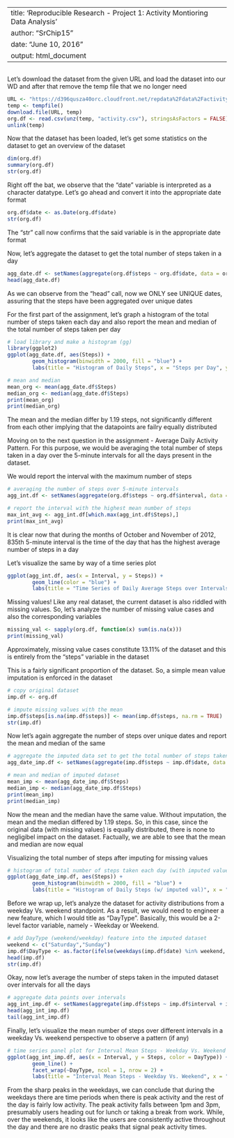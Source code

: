 

---
title: 'Reproducible Research - Project 1: Activity Montioring Data Analysis'
author: "SrChip15"
date: "June 10, 2016"
output: html_document
---


```r
```


Let's download the dataset from the given URL and load the dataset into our WD
and after that remove the temp file that we no longer need
```r
URL <- "https://d396qusza40orc.cloudfront.net/repdata%2Fdata%2Factivity.zip"
temp <- tempfile()
download.file(URL, temp)
org.df <- read.csv(unz(temp, "activity.csv"), stringsAsFactors = FALSE)
unlink(temp)
```


Now that the dataset has been loaded, let's get some statistics on the dataset
to get an overview of the dataset
```r
dim(org.df)
summary(org.df)
str(org.df)
```

Right off the bat, we observe that the "date" variable is interpreted as a
character datatype. Let's go ahead and convert it into the appropriate date format
```r
org.df$date <- as.Date(org.df$date)
str(org.df)
```
The "str" call now confirms that the said variable is in the appropriate date format


Now, let's aggregate the dataset to get the total number of steps taken in a day
```r
agg_date.df <- setNames(aggregate(org.df$steps ~ org.df$date, data = org.df, FUN = sum), c("Date","Steps"))
head(agg_date.df)
```
As we can observe from the "head" call, now we ONLY see UNIQUE dates, assuring 
that the steps have been aggregated over unique dates


For the first part of the assignment, let's graph a histogram of the total number
of steps taken each day and also report the mean and median of the total number
of steps taken per day
```r
# load library and make a histogram (gg)
library(ggplot2)
ggplot(agg_date.df, aes(Steps)) +
        geom_histogram(binwidth = 2000, fill = "blue") +
        labs(title = "Histogram of Daily Steps", x = "Steps per Day", y = "Frequency")

# mean and median
mean_org <- mean(agg_date.df$Steps)
median_org <- median(agg_date.df$Steps)
print(mean_org)
print(median_org)
```
The mean and the median differ by 1.19 steps, not significantly different from each other
implying that the datapoints are failry equally distributed


Moving on to the next question in the assignment - Average Daily Activity Pattern.
For this purpose, we would be averaging the total number of steps taken in a day
over the 5-minute intervals for all the days present in the dataset.

We would report the interval with the maximum number of steps
```r
# averaging the number of steps over 5-minute intervals 
agg_int.df <- setNames(aggregate(org.df$steps ~ org.df$interval, data = org.df, FUN = mean), c("Interval","Steps"))

# report the interval with the highest mean number of steps 
max_int_avg <- agg_int.df[which.max(agg_int.df$Steps),]
print(max_int_avg)
```
It is clear now that during the months of October and November of 2012, 835th 5-minute
interval is the time of the day that has the highest average number of steps in a day


Let's visualize the same by way of a time series plot
```r
ggplot(agg_int.df, aes(x = Interval, y = Steps)) +
        geom_line(color = "blue") +
        labs(title = "Time Series of Daily Average Steps over Intervals", x = "Intervals", y = "Number of Steps")
```


Missing values! Like any real dataset, the current dataset is also riddled with 
missing values. So, let's analyze the number of missing value cases and also the 
corresponding variables
```r
missing_val <- sapply(org.df, function(x) sum(is.na(x)))
print(missing_val)
```
Approximately, missing value cases constitute 13.11% of the dataset and this is
entirely from the "steps" variable in the dataset

This is a fairly significant proportion of the dataset. So, a simple mean value
imputation is enforced in the dataset
```r
# copy original dataset
imp.df <- org.df

# impute missing values with the mean
imp.df$steps[is.na(imp.df$steps)] <- mean(imp.df$steps, na.rm = TRUE)
str(imp.df)
```


Now let's again aggregate the number of steps over unique dates and report the 
mean and median of the same

```r
# aggregate the imputed data set to get the total number of steps taken daily
agg_date_imp.df <- setNames(aggregate(imp.df$steps ~ imp.df$date, data = imp.df, FUN = sum), c("Date","Steps"))

# mean and median of imputed dataset
mean_imp <- mean(agg_date_imp.df$Steps)
median_imp <- median(agg_date_imp.df$Steps)
print(mean_imp)
print(median_imp)
```
Now the mean and the median have the same value. Without imputation, the mean and 
the median differed by 1.19 steps. So, in this case, since the original data (with 
missing values) is equally distributed, there is none to negligibel impact on the
dataset. Factually, we are able to see that the mean and median are now equal


Visualizing the total number of steps after imputing for missing values
```r
# histogram of total number of steps taken each day (with imputed values)
ggplot(agg_date_imp.df, aes(Steps)) +
        geom_histogram(binwidth = 2000, fill = "blue") +
        labs(title = "Histogram of Daily Steps (w/ imputed val)", x = "Steps per Day", y = "Frequency")
```


Before we wrap up, let's analyze the dataset for activity distributions from a
weekday Vs. weekend standpoint. As a result, we would need to engineer a new feature, 
which I would title as "DayType". Basically, this would be a 2-level factor variable, 
namely - Weekday or Weekend.
```r
# add DayType (weekend/weekday) feature into the imputed dataset
weekend <- c("Saturday","Sunday")
imp.df$DayType <- as.factor(ifelse(weekdays(imp.df$date) %in% weekend, "Weekend", "Weekday"))
head(imp.df)
str(imp.df)
```


Okay, now let's average the number of steps taken in the imputed dataset over 
intervals for all the days
```r
# aggregate data points over intervals
agg_int_imp.df <- setNames(aggregate(imp.df$steps ~ imp.df$interval + imp.df$DayType, data = imp.df, FUN = mean), c("Interval","DayType", "Steps"))
head(agg_int_imp.df)
tail(agg_int_imp.df)
```


Finally, let's visualize the mean number of steps over different intervals in a 
weekday Vs. weekend perspective to observe a pattern (if any)
```r
# time series panel plot for Interval Mean Steps - Weekday Vs. Weekend
ggplot(agg_int_imp.df, aes(x = Interval, y = Steps, color = DayType)) +
        geom_line() +
        facet_wrap(~DayType, ncol = 1, nrow = 2) +
        labs(title = "Interval Mean Steps - Weekday Vs. Weekend", x = "Interval", y = "Mean Steps")
```


From the sharp peaks in the weekdays, we can conclude that during the weekdays
there are time periods when there is peak activity and the rest of the day is fairly
low activity. The peak activity falls between 1pm and 3pm, presumably users heading 
out for lunch or taking a break from work. While, over the weekends, it looks like
the users are consistently active throughout the day and there are no drastic peaks
that signal peak activity times.

